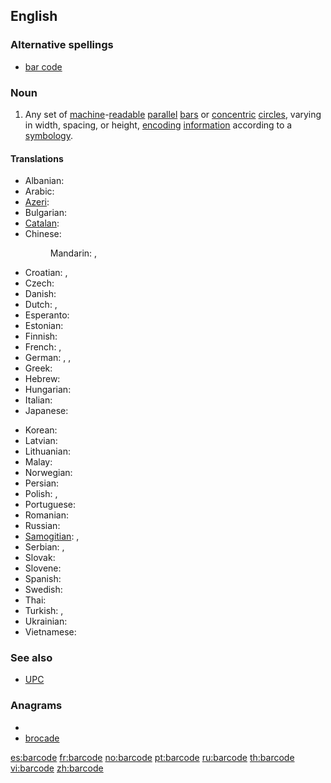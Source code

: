 ==English==
{{wikipedia|bar code}}

===Alternative spellings===
* [[bar code]]

===Noun===
{{en-noun}}

# Any set of [[machine]]-[[readable]] [[parallel]] [[bar]]s or [[concentric]] [[circle]]s, varying in width, spacing, or height, [[encoding]] [[information]] according to a [[symbology]].

====Translations====
{{trans-top|set of machine-readable parallel bars}}
* Albanian: {{t|sq|barkodi|xs=Albanian}}
* Arabic: {{t|ar|شفرة خيطية|f|tr=shífra khayTíyya}}
* [[Azeri]]: {{t|az|barkod|xs=Azeri}}
* Bulgarian: {{t|bg|баркод|m|tr=barkod}}
* [[Catalan]]: {{t|ca|codi de barres}}
* Chinese:
*: Mandarin: {{t|cmn|條形碼|sc=Hani}},  {{t|cmn|条形码|tr=tiáoxíngmǎ|sc=Hani}}
* Croatian: {{t|hr|crtični kôd}}, {{t|hr|barkôd}}
* Czech: {{t|cs|čárový kód}}
* Danish: {{t|da|stregkode}}
* Dutch: {{t|nl|streepjescode|f}}, {{t-|nl|barcode|f}}
* Esperanto: {{t-|eo|strikodo|xs=Esperanto}}
* Estonian: {{t|et|vöötkood}}
* Finnish: {{t+|fi|viivakoodi}}
* French: {{t+|fr|code-barres|m}}, {{t|fr|code à barres|m}}
* German: {{t|de|Strichcode|m}}, {{t|de|Balkencode|m}}, {{t|de|Barcode|m}}
* Greek: {{t-|el|γραμμοκωδικός|m|tr=γramokoδikós}}
* Hebrew: {{t|he|ברקוד}}
* Hungarian: {{t-|hu|vonalkód}}
* Italian: {{t-|it|codice a barre|m}}
* Japanese: {{t-|ja|バーコード|tr=bākōdo}}
{{trans-mid}}
* Korean: {{t|ko|바코드|sc=Hang}}
* Latvian: {{t|lv|svītrkods|xs=Latvian}}
* Lithuanian: {{t|lt|brūkšninis kodas|xs=Lithuanian}}
* Malay: {{t|ms|kod bar|xs=Malay}}
* Norwegian: {{t+|no|strekkode}}
* Persian: {{t|fa|بارکد|xs=Persian}}
* Polish: {{t|pl|kod kreskowy}}, {{t|pl|kod paskowy}}
* Portuguese: {{t-|pt|código de barras|m}}
* Romanian: {{t|ro|cod de bare}}
* Russian: {{t-|ru|штрихкод|m|tr=štrixkód}}
* [[Samogitian]]: {{tø|bat-smg|barkods|xs=Samogitian}}, {{tø|bat-smg|brokšnėnės kods|xs=Samogitian}}
* Serbian: {{t|sr|бар код|m|sc=Cyrl}}, {{t|sr|bar kod|m}}
* Slovak: {{t|sk|čiarový kód}}
* Slovene: {{t|sl|črtna koda}}
* Spanish: {{t+|es|código de barras|m}}
* Swedish: {{t|sv|streckkod|c}}
* Thai: {{t|th|บารโคด}}
* Turkish: {{t|tr|barkod}}, {{t|tr|bar kod}}
* Ukrainian: {{t|uk|штрих-кодування|n|tr=štryx-koduvánnja|xs=Ukrainian}}
* Vietnamese: {{t|vi|mã vạch|xs=Vietnamese}}
{{trans-bottom}}

===See also===
* [[UPC]]


===Anagrams===
* {{alphagram|abcdeor}}
* [[brocade#English|brocade]]

[[es:barcode]]
[[fr:barcode]]
[[no:barcode]]
[[pt:barcode]]
[[ru:barcode]]
[[th:barcode]]
[[vi:barcode]]
[[zh:barcode]]